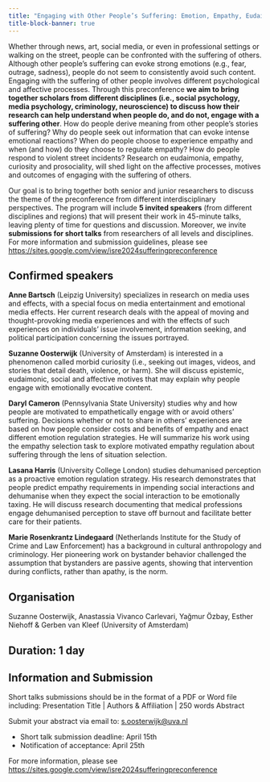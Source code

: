 ```yaml
---
title: "Engaging with Other People’s Suffering: Emotion, Empathy, Eudaimonia and Curiosity"
title-block-banner: true
---
```


Whether through news, art, social media, or even in professional settings or walking on the street, people can be confronted with the suffering of others. Although other people’s suffering can evoke strong emotions (e.g., fear, outrage, sadness), people do not seem to consistently avoid such content. Engaging with the suffering of other people involves different psychological and affective processes. Through this preconference **we aim to bring together scholars from different disciplines (i.e., social psychology, media psychology, criminology, neuroscience) to discuss how their research can help understand when people do, and do not, engage with a suffering other**. How do people derive meaning from other people’s stories of suffering? Why do people seek out information that can evoke intense emotional reactions? When do people choose to experience empathy and when (and how) do they choose to regulate empathy? How do people respond to violent street incidents? Research on eudaimonia, empathy, curiosity and prosociality, will shed light on the affective processes, motives and outcomes of engaging with the suffering of others.

Our goal is to bring together both senior and junior researchers to discuss the theme of the preconference from different interdisciplinary perspectives. The program will include **5 invited speakers** (from different disciplines and regions) that will present their work in 45-minute talks, leaving plenty of time for questions and discussion. Moreover, we invite **submissions for short talks** from researchers of all levels and disciplines. For more information and submission guidelines, please see [https://sites.google.com/view/isre2024sufferingpreconference](https://sites.google.com/view/isre2024sufferingpreconference)

## Confirmed speakers

**Anne Bartsch** (Leipzig University) specializes in research on media uses and effects, with a special focus on media entertainment and emotional media effects. Her current research deals with the appeal of moving and thought-provoking media experiences and with the effects of such experiences on individuals' issue involvement, information seeking, and political participation concerning the issues portrayed.

**Suzanne Oosterwijk** (University of Amsterdam) is interested in a phenomenon called morbid curiosity (i.e., seeking out images, videos, and stories that detail death, violence, or harm). She will discuss epistemic, eudaimonic, social and affective motives that may explain why people engage with emotionally evocative content.

**Daryl Cameron** (Pennsylvania State University) studies why and how people are motivated to empathetically engage with or avoid others' suffering. Decisions whether or not to share in others' experiences are based on how people consider costs and benefits of empathy and enact different emotion regulation strategies. He will summarize his work using the empathy selection task to explore motivated empathy regulation about suffering through the lens of situation selection.

**Lasana Harris** (University College London) studies dehumanised perception as a proactive emotion regulation strategy. His research demonstrates that people predict empathy requirements in impending social interactions and dehumanise when they expect the social interaction to be emotionally taxing. He will discuss research documenting that medical professions engage dehumanised perception to stave off burnout and facilitate better care for their patients.

**Marie Rosenkrantz Lindegaard** (Netherlands Institute for the Study of Crime and Law Enforcement) has a background in cultural anthropology and criminology. Her pioneering work on bystander behavior challenged the assumption that bystanders are passive agents, showing that intervention during conflicts, rather than apathy, is the norm.

## Organisation

Suzanne Oosterwijk, Anastassia Vivanco Carlevari, Yağmur Özbay, Esther Niehoff & Gerben van Kleef (University of Amsterdam)

## Duration: 1 day

## Information and Submission

Short talks submissions should be in the format of a PDF or Word file including: Presentation Title | Authors & Affiliation | 250 words Abstract 

Submit your abstract via email to: [s.oosterwijk@uva.nl](mailto:s.oosterwijk@uva.nl)

- Short talk submission deadline: April 15th
- Notification of acceptance: April 25th

For more information, please see [https://sites.google.com/view/isre2024sufferingpreconference](https://sites.google.com/view/isre2024sufferingpreconference)